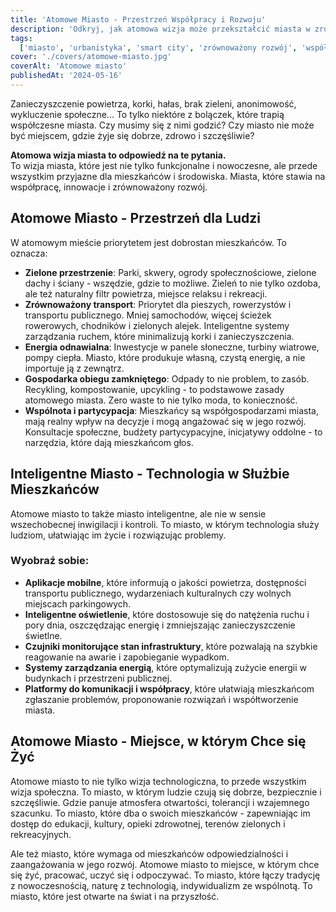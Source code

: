 ```yaml
---
title: 'Atomowe Miasto - Przestrzeń Współpracy i Rozwoju'
description: 'Odkryj, jak atomowa wizja może przekształcić miasta w zrównoważone, inteligentne i przyjazne dla mieszkańców ekosystemy, gdzie technologia służy dobru wspólnemu.'
tags:
  ['miasto', 'urbanistyka', 'smart city', 'zrównoważony rozwój', 'współpraca']
cover: './covers/atomowe-miasto.jpg'
coverAlt: 'Atomowe miasto'
publishedAt: '2024-05-16'
---
```


Zanieczyszczenie powietrza, korki, hałas, brak zieleni, anonimowość, wykluczenie społeczne... To tylko niektóre z bolączek, które trapią współczesne miasta. Czy musimy się z nimi godzić? Czy miasto nie może być miejscem, gdzie żyje się dobrze, zdrowo i szczęśliwie?

**Atomowa wizja miasta to odpowiedź na te pytania.**  
To wizja miasta, które jest nie tylko funkcjonalne i nowoczesne, ale przede wszystkim przyjazne dla mieszkańców i środowiska. Miasta, które stawia na współpracę, innowacje i zrównoważony rozwój.

## Atomowe Miasto - Przestrzeń dla Ludzi

W atomowym mieście priorytetem jest dobrostan mieszkańców. To oznacza:

- **Zielone przestrzenie**: Parki, skwery, ogrody społecznościowe, zielone dachy i ściany - wszędzie, gdzie to możliwe. Zieleń to nie tylko ozdoba, ale też naturalny filtr powietrza, miejsce relaksu i rekreacji.
- **Zrównoważony transport**: Priorytet dla pieszych, rowerzystów i transportu publicznego. Mniej samochodów, więcej ścieżek rowerowych, chodników i zielonych alejek. Inteligentne systemy zarządzania ruchem, które minimalizują korki i zanieczyszczenia.
- **Energia odnawialna**: Inwestycje w panele słoneczne, turbiny wiatrowe, pompy ciepła. Miasto, które produkuje własną, czystą energię, a nie importuje ją z zewnątrz.
- **Gospodarka obiegu zamkniętego**: Odpady to nie problem, to zasób. Recykling, kompostowanie, upcykling - to podstawowe zasady atomowego miasta. Zero waste to nie tylko moda, to konieczność.
- **Wspólnota i partycypacja**: Mieszkańcy są współgospodarzami miasta, mają realny wpływ na decyzje i mogą angażować się w jego rozwój. Konsultacje społeczne, budżety partycypacyjne, inicjatywy oddolne - to narzędzia, które dają mieszkańcom głos.

## Inteligentne Miasto - Technologia w Służbie Mieszkańców

Atomowe miasto to także miasto inteligentne, ale nie w sensie wszechobecnej inwigilacji i kontroli. To miasto, w którym technologia służy ludziom, ułatwiając im życie i rozwiązując problemy.

### Wyobraź sobie:

- **Aplikacje mobilne**, które informują o jakości powietrza, dostępności transportu publicznego, wydarzeniach kulturalnych czy wolnych miejscach parkingowych.
- **Inteligentne oświetlenie**, które dostosowuje się do natężenia ruchu i pory dnia, oszczędzając energię i zmniejszając zanieczyszczenie świetlne.
- **Czujniki monitorujące stan infrastruktury**, które pozwalają na szybkie reagowanie na awarie i zapobieganie wypadkom.
- **Systemy zarządzania energią**, które optymalizują zużycie energii w budynkach i przestrzeni publicznej.
- **Platformy do komunikacji i współpracy**, które ułatwiają mieszkańcom zgłaszanie problemów, proponowanie rozwiązań i współtworzenie miasta.

## Atomowe Miasto - Miejsce, w którym Chce się Żyć

Atomowe miasto to nie tylko wizja technologiczna, to przede wszystkim wizja społeczna. To miasto, w którym ludzie czują się dobrze, bezpiecznie i szczęśliwie. Gdzie panuje atmosfera otwartości, tolerancji i wzajemnego szacunku. To miasto, które dba o swoich mieszkańców - zapewniając im dostęp do edukacji, kultury, opieki zdrowotnej, terenów zielonych i rekreacyjnych.

Ale też miasto, które wymaga od mieszkańców odpowiedzialności i zaangażowania w jego rozwój. Atomowe miasto to miejsce, w którym chce się żyć, pracować, uczyć się i odpoczywać. To miasto, które łączy tradycję z nowoczesnością, naturę z technologią, indywidualizm ze wspólnotą. To miasto, które jest otwarte na świat i na przyszłość.
